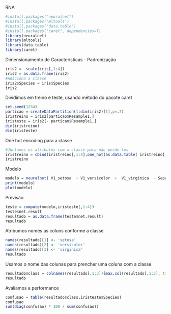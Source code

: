 RNA

```{r}
#install.packages("neuralnet")
#install.packages('mltools')
#install.packages('data.table')
#install.packages("caret", dependencies=T)
library(neuralnet)
library(mltools)
library(data.table)
library(caret)
```
Dimensionamento de Características - Padronização
```{r}
iris2 =  scale(iris[,1:4])
iris2 = as.data.frame(iris2)
#Adiciona a classe
iris2$Species = iris$Species
iris2
```
Dividimos em treino e teste, usando método do pacote caret
```{r}
set.seed(1234)
particao = createDataPartition(1:dim(iris2)[1],p=.7)
iristreino = iris2[particao$Resample1,]
iristeste = iris2[- particao$Resample1,]
dim(iristreino)
dim(iristeste)
```
One hot encoding para a classe
```{r}
#Juntamos os atributos com a classe para não perde-los
iristreino = cbind(iristreino[,1:4],one_hot(as.data.table( iristreino[,5])))
iristreino
```
Modelo
```{r}
modelo = neuralnet( V1_setosa  + V1_versicolor  +  V1_virginica  ~ Sepal.Length + Sepal.Width +  Petal.Length + Petal.Width , iristreino, hidden=c(5,4))
print(modelo)
plot(modelo)
```
Previsão
```{r}
teste = compute(modelo,iristeste[,1:4])
teste$net.result
resultado = as.data.frame(teste$net.result)
resultado
```
Atribumos nomes as coluns conforme a classe
```{r}
names(resultado)[1] <- 'setosa'
names(resultado)[2] <- 'versicolor'
names(resultado)[3] <- 'virginica'
resultado
```
Usamos o nome das colunas para prencher uma coluna com a classe
```{r}
resultado$class = colnames(resultado[,1:3])[max.col(resultado[,1:3], ties.method = 'first')]
resultado
```
Avaliamos a performance
```{r}
confusao = table(resultado$class,iristeste$Species)
confusao
sum(diag(confusao) * 100 / sum(confusao))
```

